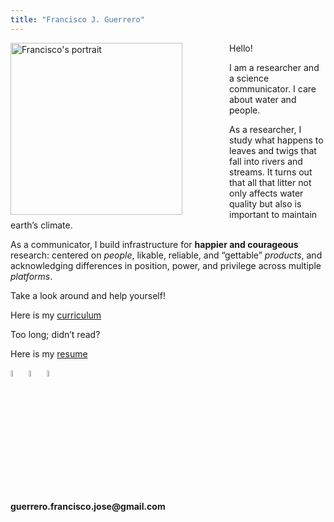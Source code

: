 ```yaml
---
title: "Francisco J. Guerrero"
---
```


```{=html}
<style>
body {
  background-image: url('river_aerial_view_2.png');
}
</style>
```
<img src="guerrero_fj_4.png" alt="Francisco&apos;s portrait" style="float: left; margin: 0 75px 0 0;" width="275"/>

Hello!

I am a researcher and a science communicator. I care about water and people.

As a researcher, I study what happens to leaves and twigs that fall into rivers and streams. It turns out that all that litter not only affects water quality but also is important to maintain earth's climate.

As a communicator, I build infrastructure for **happier and courageous** research: centered on *people*,  likable, reliable, and "gettable" *products*, and acknowledging differences in position, power, and privilege across multiple *platforms*.

Take a look around and help yourself!

Here is my [curriculum](https://github.com/guerrero-fj/my-website/blob/main/Spring_22_Guerrero_CV.pdf)

Too long; didn't read?

Here is my [resume](https://github.com/guerrero-fj/my-website/blob/main/guerrero_2022_summer_resume.pdf)

<a href="https://github.com/guerrero-fj"><img src="github-logo.png" width="5%" alt="github logo"></a>
<a href="https://www.linkedin.com/in/fjguerrerob/"><img src="linkedin-logo.png" width="5%" alt="linkedin logo"></a>
<a href="https://twitter.com/fjguerrerob"><img src="twitter-logo.png" width="5%" alt="twitter logo"></a>

**guerrero.francisco.jose@gmail.com**






